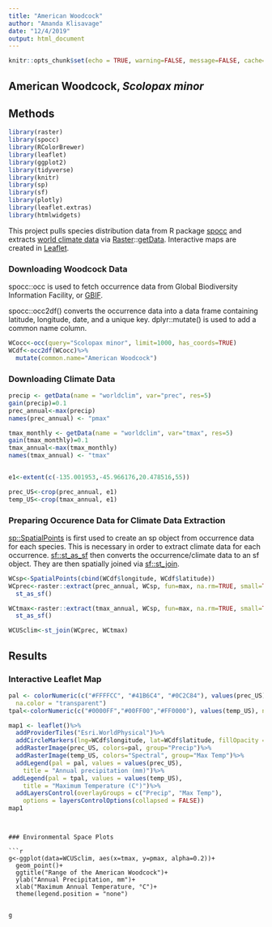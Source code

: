 ```yaml
---
title: "American Woodcock"
author: "Amanda Klisavage"
date: "12/4/2019"
output: html_document
---
```


```r
knitr::opts_chunk$set(echo = TRUE, warning=FALSE, message=FALSE, cache=TRUE)
```

## American Woodcock, *Scolopax minor*


## Methods

```r
library(raster)
library(spocc)
library(RColorBrewer)
library(leaflet)
library(ggplot2)
library(tidyverse)
library(knitr)
library(sp)
library(sf)
library(plotly)
library(leaflet.extras)
library(htmlwidgets)
```


This project pulls species distribution data from R package [spocc](https://cran.r-project.org/web/packages/spocc/spocc.pdf) and  extracts [world climate data](http://worldclim.org/version2) via [Raster](https://cran.r-project.org/web/packages/raster/index.html)::[getData](https://www.rdocumentation.org/packages/raster/versions/3.0-7/topics/getData). Interactive maps are created in  [Leaflet](https://rstudio.github.io/leaflet/).

### Downloading Woodcock Data
spocc::occ is used to fetch occurrence data from Global Biodiversity Information Facility, or [GBIF](https://www.gbif.org/).

spocc::occ2df() converts the occurrence data into a data frame containing latitude, longitude, date, and a unique key. dplyr::mutate() is used to add a common name column.


```r
WCocc<-occ(query="Scolopax minor", limit=1000, has_coords=TRUE)
WCdf<-occ2df(WCocc)%>%
  mutate(common.name="American Woodcock")
```


### Downloading Climate Data

```r
precip <- getData(name = "worldclim", var="prec", res=5)
gain(precip)=0.1
prec_annual<-max(precip)
names(prec_annual) <- "pmax"

tmax_monthly <- getData(name = "worldclim", var="tmax", res=5)
gain(tmax_monthly)=0.1
tmax_annual<-max(tmax_monthly)
names(tmax_annual) <- "tmax"


e1<-extent(c(-135.001953,-45.966176,20.478516,55))

prec_US<-crop(prec_annual, e1)
temp_US<-crop(tmax_annual, e1)
```

### Preparing Occurence Data for Climate Data Extraction

[sp::SpatialPoints](https://www.rdocumentation.org/packages/sp/versions/1.3-1/topics/SpatialPoints) is first used to create an sp object from occurrence data for each species. This is necessary in order to extract climate data for each occurrence. [sf::st_as_sf](https://www.rdocumentation.org/packages/sf/versions/0.8-0/topics/st_as_sf) then converts the occurrence/climate data to an sf object. They are then spatially joined via [sf::st_join](https://www.rdocumentation.org/packages/sf/versions/0.8-0/topics/st_join).

```r
WCsp<-SpatialPoints(cbind(WCdf$longitude, WCdf$latitude))
WCprec<-raster::extract(prec_annual, WCsp, fun=max, na.rm=TRUE, small=TRUE, sp=TRUE)%>%
  st_as_sf()

WCtmax<-raster::extract(tmax_annual, WCsp, fun=max, na.rm=TRUE, small=TRUE, sp=TRUE)%>%
  st_as_sf()

WCUSclim<-st_join(WCprec, WCtmax)
```


## Results

### Interactive Leaflet Map



```r
pal <- colorNumeric(c("#FFFFCC", "#41B6C4", "#0C2C84"), values(prec_US),
  na.color = "transparent")
tpal<-colorNumeric(c("#0000FF","#00FF00","#FF0000"), values(temp_US), na.color="transparent")

map1 <- leaflet()%>%
  addProviderTiles("Esri.WorldPhysical")%>%
  addCircleMarkers(lng=WCdf$longitude, lat=WCdf$latitude, fillOpacity = 0.2, radius=2)%>%
  addRasterImage(prec_US, colors=pal, group="Precip")%>%
  addRasterImage(temp_US, colors="Spectral", group="Max Temp")%>%
  addLegend(pal = pal, values = values(prec_US),
    title = "Annual precipitation (mm)")%>%
 addLegend(pal = tpal, values = values(temp_US),
    title = "Maximum Temperature (C°)")%>%
  addLayersControl(overlayGroups = c("Precip", "Max Temp"),
    options = layersControlOptions(collapsed = FALSE))
map1
```

```


### Environmental Space Plots

```r
g<-ggplot(data=WCUSclim, aes(x=tmax, y=pmax, alpha=0.2))+
  geom_point()+
  ggtitle("Range of the American Woodcock")+
  ylab("Annual Precipitation, mm")+
  xlab("Maximum Annual Temperature, °C")+
  theme(legend.position = "none")


g
```



